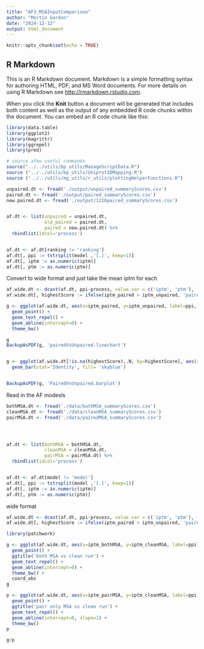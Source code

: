 ```yaml
---
title: "AF3_MSAInputComparison"
author: "Martin Gordon"
date: "2024-12-12"
output: html_document
---
```


```r
knitr::opts_chunk$set(echo = TRUE)
```

## R Markdown

This is an R Markdown document. Markdown is a simple formatting syntax for authoring HTML, PDF, and MS Word documents. For more details on using R Markdown see <http://rmarkdown.rstudio.com>.

When you click the **Knit** button a document will be generated that includes both content as well as the output of any embedded R code chunks within the document. You can embed an R code chunk like this:

```r

library(data.table)
library(ggplot2)
library(magrittr)
library(ggrepel)
library(pred)

# source afew useful commands 
source("../../utils/bp_utils/ManageScriptData.R")
source ("../../utils/bp_utils/UniprotIDMapping.R")
source ("../../utils/mg_utils/r_utils/plottingHelperFunctions.R")
```


```r
unpaired.dt <- fread('./output/unpaired_summaryScores.csv')
paired.dt <- fread('./output/paired_summaryScores.csv')
new.paired.dt <- fread('./output/1216paired_summaryScores.csv')


af.dt <- list(unpaired = unpaired.dt, 
              old_paired = paired.dt,
              paired = new.paired.dt) %>% 
  rbindlist(idcol='process')


af.dt <- af.dt[ranking != 'ranking']
af.dt[, ppi := tstrsplit(model ,'[.]', keep=1)]
af.dt[, iptm := as.numeric(iptm)]
af.dt[, ptm := as.numeric(ptm)]

```

Convert to wide format and just take the mean iptm for each

```r
af.wide.dt <- dcast(af.dt, ppi~process, value.var = c('iptm', 'ptm'), fun.aggregate = function(x) mean(x, na.rm=T))
af.wide.dt[, highestScore := ifelse(iptm_paired > iptm_unpaired, 'paired', 'unpaired')]

g <- ggplot(af.wide.dt, aes(x=iptm_paired, y=iptm_unpaired, label=ppi, color=highestScore)) +
  geom_point() +
  geom_text_repel() +
  geom_abline(intercept=0) +
  theme_bw()

g
BackupAsPDF(g, 'pairedVsUnpaired.linechart')


g <- ggplot(af.wide.dt[!is.na(highestScore),.N, by=highestScore], aes(x=highestScore, y=N)) +
  geom_bar(stat='Identity', fill= 'skyblue')  


BackupAsPDF(g, 'PairedVsUnpaired.barplot')
```


Read in the AF modesls
```r
bothMSA.dt <- fread('./data/bothMSA_summaryScores.csv')
cleanMSA.dt <- fread('./data/cleanMSA_summaryScores.csv')
pairMSA.dt <- fread('./data/pairedMSA_summaryScores.csv')




af.dt <- list(bothMSA = bothMSA.dt, 
              cleanMSA = cleanMSA.dt,
              pairMSA = pairMSA.dt) %>% 
  rbindlist(idcol='process')


af.dt <- af.dt[model != 'model']
af.dt[, ppi := tstrsplit(model ,'[.]', keep=1)]
af.dt[, iptm := as.numeric(iptm)]
af.dt[, ptm := as.numeric(ptm)]
```
wide format
```r
af.wide.dt <- dcast(af.dt, ppi~process, value.var = c('iptm', 'ptm'), fun.aggregate = function(x) mean(x, na.rm=T))
af.wide.dt[, highestScore := ifelse(iptm_paired > iptm_unpaired, 'paired', 'unpaired')]
```



```r


library(patchwork)

g <- ggplot(af.wide.dt, aes(x=iptm_bothMSA, y=iptm_cleanMSA, label=ppi)) +
  geom_point() +
  ggtitle('both MSA vs clean run') +
  geom_text_repel() +
  geom_abline(intercept=0) +
  theme_bw() +
  coord_obs
g

p <- ggplot(af.wide.dt, aes(x=iptm_pairMSA, y=iptm_cleanMSA, label=ppi)) +
  geom_point() +
  ggtitle('pair only MSA vs clean run') +
  geom_text_repel() +
  geom_abline(intercept=0, slope=1) +
  theme_bw()
p

g/p
```

